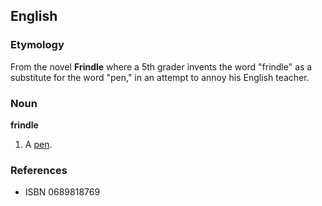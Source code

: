 ==English==

===Etymology===
From the novel '''Frindle''' where a 5th grader invents the word "frindle" as a substitute for the word "pen," in an attempt to annoy his English teacher.

===Noun===
'''frindle'''
# A [[pen]].

===References===
*ISBN 0689818769